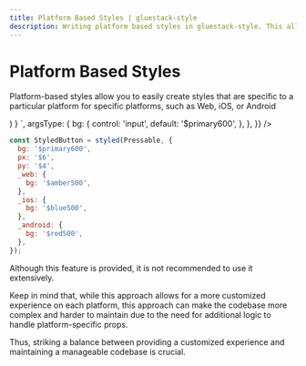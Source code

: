 ```yaml
---
title: Platform Based Styles | gluestack-style
description: Writing platform based styles in gluestack-style. This allows you to easily create styles that are specific to a particular platform that is, Web, iOS, or Android.
---
```



<Meta title="styled/api/Platform Based Styles" />


# Platform Based Styles

Platform-based styles allow you to easily create styles that are specific to a particular platform for specific platforms, such as Web, iOS, or Android

<AppProvider>
  <CodePreview
    showArgsController={false}
    metaData={{
      scope: { styled, Pressable, Provider: StyledProvider, config },
      code: `
          function App () {
          const StyledButton = styled(Pressable, {
            bg: '$primary600',
            px: '$6',
            py: '$4',
            _web: {
              bg: '$amber500',
            },
            _ios: {
              bg: '$blue500',
            },
            _android: {
              bg: '$red500',
            },
          });
          return (
            <Provider config={config}>
              <StyledButton />
            </Provider>
          )
        }
      `,
      argsType: {
        bg: {
          control: 'input',
          default: '$primary600',
        },
      },
    }}
  />
</AppProvider>

```jsx
const StyledButton = styled(Pressable, {
  bg: '$primary600',
  px: '$6',
  py: '$4',
  _web: {
    bg: '$amber500',
  },
  _ios: {
    bg: '$blue500',
  },
  _android: {
    bg: '$red500',
  },
});
```

Although this feature is provided, it is not recommended to use it extensively.

Keep in mind that, while this approach allows for a more customized experience on each platform, this approach can make the codebase more complex and harder to maintain due to the need for additional logic to handle platform-specific props.

Thus, striking a balance between providing a customized experience and maintaining a manageable codebase is crucial.
